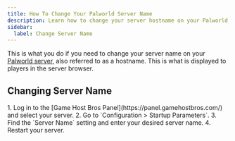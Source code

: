 ```yaml
---
title: How To Change Your Palworld Server Name
description: Learn how to change your server hostname on your Palworld server.
sidebar:
  label: Change Server Name
---
```


This is what you do if you need to change your server name on your [Palworld server](https://www.gamehostbros.com/palworld-server-hosting/), also referred to as a hostname. This is what is displayed to players in the server browser.

## Changing Server Name

<Steps>
1. Log in to the [Game Host Bros Panel](https://panel.gamehostbros.com/) and select your server.
2. Go to `Configuration > Startup Parameters`.
3. Find the `Server Name` setting and enter your desired server name.
4. Restart your server.
</Steps>